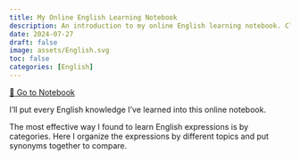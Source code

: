 ```yaml
---
title: My Online English Learning Notebook
description: An introduction to my online English learning notebook. Click [**here**](../topics/English-learning/index.qmd) for the notebook!
date: 2024-07-27
draft: false
image: assets/English.svg
toc: false
categories: [English]
---
```



::: { .text-center}
[📒 Go to Notebook](../topics/English-learning/index.qmd){ .btn .btn-success .btn-lg role="button"}
:::



I'll put every English knowledge I've learned into this online notebook.

The most effective way I found to learn English expressions is by categories. Here I organize the expressions by different topics and put synonyms together to compare.



